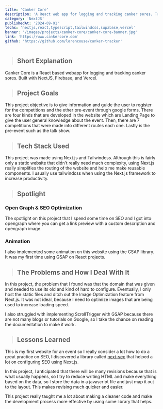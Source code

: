 ```yaml
---
title: 'Canker Core'
description: 'A React web app for logging and tracking canker sores. Track, treat, and manage your oral health in one easy place.'
category: 'NextJS'
publishedAt: '2024-09-01'
techs: 'nextjs,react,typescript,tailwindcss,supabase,vercel'
banner: '/images/projects/canker-core/canker-core-banner.jpg'
link: 'https://www.cankercore.com'
github: 'https://github.com/lorencouse/canker-tracker'
---
```


> ## Short Explanation

Canker Core is a React based webapp for logging and tracking canker sores. Built with NextJS, Firebase, and Vercel.

> ## Project Goals

This project objective is to give information and guide the user to
register for the competitions and the other pre-event through google
forms. There are four kinds that are developed in the website which
are Landing Page to give the user general knowledge about the event.
Then, there are 7 competitions that were made into different routes
each one. Lastly is the pre-event such as the talk show.

> ## Tech Stack Used
<div className='not-prose mt-2'>
    <TechIcons
      techs={[
        'nextjs',
        'react',
        'typescript',
        'tailwindcss',
        'supabase',
        'vercel',
      ]}
    />
</div>

This project was made using Next.js and Tailwindcss. Although this is
fairly only a static website that didn't really need much complexity,
using Next.js really simplifies the routing of the website and help me
make reusable components. I usually use tailwindcss when using the
Next.js framework to increase productivity.

<SplitImage>
  <Split>
    <CustomImg
      mdx
      className='!mb-0'
      publicId='/images/projects/canker-core/ss1_pvyttb.png'
      width={800}
      height={2366}
      alt='Web Screenshot'
    />
  </Split>
  <Split>
    <CustomImg
      mdx
      className='!mb-0'
      publicId='/images/projects/canker-core/ss2_fpine4.png'
      width={800}
      height={2782}
      alt='Web Screenshot'
    />
  </Split>
</SplitImage>

> ## Spotlight

### Open Graph & SEO Optimization

The spotlight on this project that I spend some time on SEO and I got
into opengraph where you can get a link preview with a custom
description and opengraph image.

<CustomImg
  mdx
  publicId='/images/projects/canker-core/opengraph_prie5d'
  alt='opengraph'
  width={315}
  height={227}
/>

### Animation

I also implemented some animation on this website using the GSAP
library. It was my first time using GSAP on React projects.

> ## The Problems and How I Deal With It

In this project, the problem that I found was that the domain that was
given and needed to use its old and kind of hard to configure.
Eventually, I only host the static files and ditch out the Image
Optimization feature from Next.js. It was not ideal, because I need to
optimize images that are being used to increase loading speed.

I also struggled with implementing ScrollTrigger with GSAP because
there are not many blogs or tutorials on Google, so I take the chance
on reading the documentation to make it work.

> ## Lessons Learned

This is my first website for an event so I really consider a lot how
to do a great practice on SEO, I discovered a library called
[next-seo](https://github.com/garmeeh/next-seo)
that helped a lot on configuring SEO using Next.js.

In this project, I anticipated that there will be many revisions
because that is what usually happens, so I try to reduce writing HTML
and make everything based on the data, so I store the data in a
javascript file and just map it out to the layout. This makes revising
much quicker and easier.

This project really taught me a lot about making a cleaner code and
make the development process more effective by using some library that
helps.
